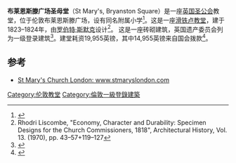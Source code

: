 {{Infobox church
|name                   = 布莱恩斯滕广场圣母堂
|image                  = St Mary's Church, Bryanston Square, London (IoE Code 207691).JPG
|caption                = 
|coordinates            = {{coord|51|31|12|N|0|9|43|W|type:landmark_region:GB|display=inline,title}}
|location               = 伦敦布莱恩斯滕广场
|heritage designation   = 一级登录建筑
|architect              = Robert Smirke
|groundbreaking         = 1823
|completed date         = {{Start date|1824}}
|construction cost      = £19,955
}}
'''布莱恩斯滕广场圣母堂'''（St Mary's, Bryanston Square）是一座[[英国圣公会|英国圣公会]]教堂，位于伦敦布莱恩斯滕广场，设有同名附属小学<ref>{{Cite web |url=http://stmarys.bryanston.net/ |title=St Mary's Bryanston Square C of E School |accessdate=2014-09-28 |archive-date=2014-06-07 |archive-url=https://web.archive.org/web/20140607030855/http://stmarys.bryanston.net/ |dead-url=no }}</ref>。这是一座[[滑铁卢教堂|滑铁卢教堂]]，建于1823–1824年，由[[罗伯特·斯默克|罗伯特·斯默克]]设计<ref>Rhodri Liscombe, "Economy, Character and Durability: Specimen Designs for the Church Commissioners, 1818", Architectural History, Vol. 13. (1970), pp. 43–57+119–127</ref>。 这是一座砖砌建筑，英国遗产委员会列为一级登录建筑<ref>{{Citation |url=http://www.imagesofengland.org.uk/details/default.aspx?id=207691 |title=Images of England: Church of St Mary, Wyndham Place, Bryanston Square |publisher=[[English_Heritage|English Heritage]] |accessdate=9 May 2010 |archive-url=https://web.archive.org/web/20141006111254/http://www.imagesofengland.org.uk/details/default.aspx?id=207691 |archive-date=2014-10-06 |dead-url=yes }}</ref>。建堂耗资19,955英镑，其中14,955英镑来自国会拨款<ref>{{Citation | last = Port| first = M. H.| author-link = | publication-date = | date = | year = 2006| title = 600 New Churches: The Church Building Commission 1818-1856 | edition = 2nd| volume = | series = | publication-place = Reading| place = | publisher = Spire Books| pages = | page = 328| id = | isbn = 978-1-904965-08-4| doi = | oclc = | url = | accessdate =}}</ref>。

==参考==
{{Reflist}}
{{Commons category|St Mary's, Bryanston Square}}
*[http://www.stmaryslondon.com St Mary's Church London: www.stmaryslondon.com] {{Wayback|url=http://www.stmaryslondon.com/ |date=20200214160209 }}
[[Category:伦敦教堂|Category:伦敦教堂]]
[[Category:倫敦一級登錄建築|Category:倫敦一級登錄建築]]